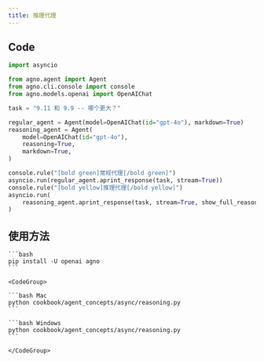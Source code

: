 ```yaml
---
title: 推理代理
---
```


## Code

```python cookbook/agent_concepts/async/reasoning.py
import asyncio

from agno.agent import Agent
from agno.cli.console import console
from agno.models.openai import OpenAIChat

task = "9.11 和 9.9 -- 哪个更大？"

regular_agent = Agent(model=OpenAIChat(id="gpt-4o"), markdown=True)
reasoning_agent = Agent(
    model=OpenAIChat(id="gpt-4o"),
    reasoning=True,
    markdown=True,
)

console.rule("[bold green]常规代理[/bold green]")
asyncio.run(regular_agent.aprint_response(task, stream=True))
console.rule("[bold yellow]推理代理[/bold yellow]")
asyncio.run(
    reasoning_agent.aprint_response(task, stream=True, show_full_reasoning=True)
)
```

## 使用方法

<Steps>
  <Snippet file="create-venv-step.mdx" />

  <Step title="安装库">

    ```bash
    pip install -U openai agno
    ```

  </Step>

  <Step title="运行代理">

    <CodeGroup>

    ```bash Mac
    python cookbook/agent_concepts/async/reasoning.py
    ```

    ```bash Windows
    python cookbook/agent_concepts/async/reasoning.py
    ```

    </CodeGroup>

  </Step>

</Steps>